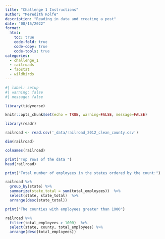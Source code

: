 ```yaml
---
title: "Challenge 1 Instructions"
author: "Meredith Rolfe"
description: "Reading in data and creating a post"
date: "08/15/2022"
format:
  html:
    toc: true
    code-fold: true
    code-copy: true
    code-tools: true
categories:
  - challenge_1
  - railroads
  - faostat
  - wildbirds
---
```


```r
#| label: setup
#| warning: false
#| message: false

library(tidyverse)

knitr::opts_chunk$set(echo = TRUE, warning=FALSE, message=FALSE)
```

```r
library(readr)
```

```r
railroad <- read.csv('_data/railroad_2012_clean_county.csv')

```

```r
dim(railroad)
```

```r
colnames(railroad)
```

```r
print("Top rows of the data ")
head(railroad)
```

```r
print("Total number of employees in the states ordered by the count:")
```

```r
railroad %>%
  group_by(state) %>%
  summarize(state_total = sum(total_employees))  %>%
  select(state, state_total)  %>%
  arrange(desc(state_total))
```

```r
print("The counties with employees greater than 1000")
```

```r
railroad %>%
  filter(total_employees > 1000)  %>%
  select(state, county, total_employees) %>%
  arrange(desc(total_employees))
```
